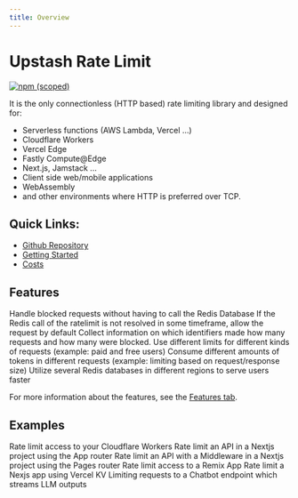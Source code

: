 ```yaml
---
title: Overview
---
```


# Upstash Rate Limit

[![npm (scoped)](https://img.shields.io/npm/v/@upstash/ratelimit)](https://www.npmjs.com/package/ratelimit)

It is the only connectionless (HTTP based) rate limiting library and designed
for:

- Serverless functions (AWS Lambda, Vercel ...)
- Cloudflare Workers
- Vercel Edge
- Fastly Compute@Edge
- Next.js, Jamstack ...
- Client side web/mobile applications
- WebAssembly
- and other environments where HTTP is preferred over TCP.

## Quick Links:

- [Github Repository](https://github.com/upstash/ratelimit)
- [Getting Started](https://upstash.com/docs/oss/sdks/ts/ratelimit/gettingstarted)
- [Costs](https://upstash.com/docs/oss/sdks/ts/ratelimit/costs)

## Features

<CardGroup cols={2}>
  <Card title="Caching" icon="shield-halved" href='https://upstash.com/docs/oss/sdks/ts/ratelimit/features#caching'>
    Handle blocked requests without having to call the Redis Database
  </Card>
  <Card title="Timeout" icon="stopwatch" href='https://upstash.com/docs/oss/sdks/ts/ratelimit/features#timeout'>
    If the Redis call of the ratelimit is not resolved in some timeframe, allow the request by default
  </Card>
  <Card title="Analytics & Dashboard" icon="magnifying-glass-chart" href='https://upstash.com/docs/oss/sdks/ts/ratelimit/features#analytics-and-dashboard'>
    Collect information on which identifiers made how many requests and how many were blocked.
  </Card>
  <Card title="Multiple Limits" icon="gears" href='https://upstash.com/docs/oss/sdks/ts/ratelimit/features#using-multiple-limits'>
    Use different limits for different kinds of requests (example: paid and free users)
  </Card>
  <Card title="Custom Rates" icon="chart-simple" href='https://upstash.com/docs/oss/sdks/ts/ratelimit/features#custom-rates'>
    Consume different amounts of tokens in different requests (example: limiting based on request/response size)
  </Card>
  <Card title="Multi Region" icon="globe" href='https://upstash.com/docs/oss/sdks/ts/ratelimit/features#multi-region'>
    Utilize several Redis databases in different regions to serve users faster
  </Card>
</CardGroup>

For more information about the features, see the [Features tab](https://upstash.com/docs/oss/sdks/ts/ratelimit/features).

## Examples

<CardGroup cols={2}>
  <Card title="Cloudflare Workers" href='https://github.com/upstash/ratelimit/tree/main/examples/cloudflare-workers'>
    Rate limit access to your Cloudflare Workers
  </Card>
  <Card title="Nextjs" href='https://github.com/upstash/ratelimit/tree/main/examples/nextjs13'>
    Rate limit an API in a Nextjs project using the App router
  </Card>
  <Card title="Nextjs with Middleware" href='https://github.com/upstash/ratelimit/tree/main/examples/nextjs'>
    Rate limit an API with a Middleware in a Nextjs project using the Pages router
  </Card>
  <Card title="Remix" href='https://github.com/upstash/ratelimit/tree/main/examples/remix'>
    Rate limit access to a Remix App
  </Card>
  <Card title="Rate limit using Vercel KV" href='https://github.com/upstash/ratelimit/tree/main/examples/with-vercel-kv'>
    Rate limit a Nexjs app using Vercel KV
  </Card>
  <Card title="Rate limit your Chatbot" href='https://upstash.com/blog/degree-guru#rate-limiting'>
    Limiting requests to a Chatbot endpoint which streams LLM outputs
  </Card>
</CardGroup>